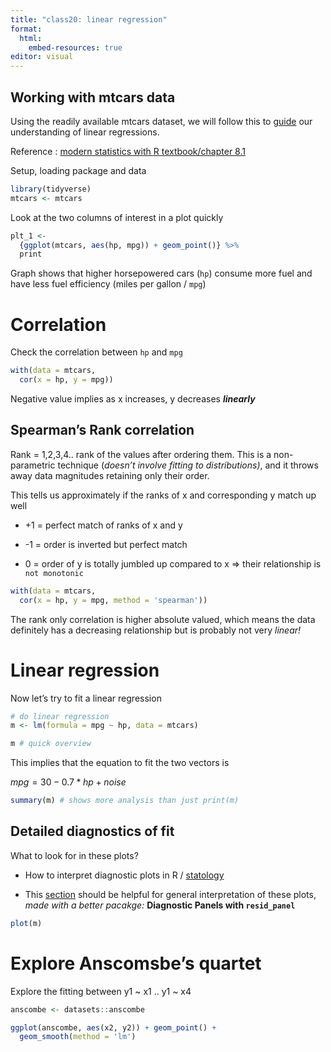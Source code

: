 ```yaml
---
title: "class20: linear regression"
format: 
  html:
    embed-resources: true
editor: visual
---
```


## Working with mtcars data

Using the readily available mtcars dataset, we will follow this to [guide](https://modernstatisticswithr.com/regression.html#linearmodels) our understanding of linear regressions.

Reference : [modern statistics with R textbook/chapter 8.1](https://modernstatisticswithr.com/regression.html#linearmodels)

Setup, loading package and data

```r
library(tidyverse)
mtcars <- mtcars
```

Look at the two columns of interest in a plot quickly

```r
plt_1 <- 
  {ggplot(mtcars, aes(hp, mpg)) + geom_point()} %>% 
  print
```

Graph shows that higher horsepowered cars (`hp`) consume more fuel and have less fuel efficiency (miles per gallon / `mpg`)

# Correlation

Check the correlation between `hp` and `mpg`

```r
with(data = mtcars,
  cor(x = hp, y = mpg))
```

Negative value implies as x increases, y decreases ***linearly***

## Spearman's Rank correlation

Rank = 1,2,3,4.. rank of the values after ordering them. This is a non-parametric technique (*doesn't involve fitting to distributions)*, and it throws away data magnitudes retaining only their order.

This tells us approximately if the ranks of x and corresponding y match up well

-   +1 = perfect match of ranks of x and y

-   -1 = order is inverted but perfect match

-   0 = order of y is totally jumbled up compared to x =\> their relationship is `not monotonic`

```r
with(data = mtcars,
  cor(x = hp, y = mpg, method = 'spearman'))
```

The rank only correlation is higher absolute valued, which means the data definitely has a decreasing relationship but is probably not very *linear!*

# Linear regression

Now let's try to fit a linear regression

```r

# do linear regression
m <- lm(formula = mpg ~ hp, data = mtcars)

m # quick overview
```

This implies that the equation to fit the two vectors is

$mpg = 30 - 0.7 * hp + noise$

```r
summary(m) # shows more analysis than just print(m)
```

## Detailed diagnostics of fit

What to look for in these plots?

-   How to interpret diagnostic plots in R / [statology](https://www.statology.org/diagnostic-plots-in-r/)

-   This [section](https://cran.r-project.org/web/packages/ggResidpanel/vignettes/introduction.html) should be helpful for general interpretation of these plots, *made with a better pacakge:* **Diagnostic Panels with `resid_panel`**

```r

plot(m)
```

# Explore Anscomsbe's quartet

Explore the fitting between y1 \~ x1 .. y1 \~ x4

```r

anscombe <- datasets::anscombe
```

```r

ggplot(anscombe, aes(x2, y2)) + geom_point() + 
  geom_smooth(method = 'lm')
```
